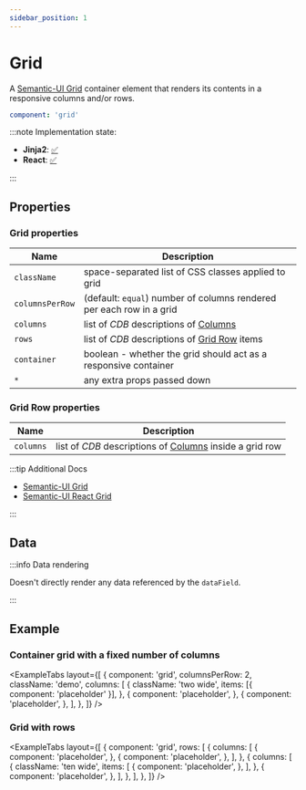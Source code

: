 ```yaml
---
sidebar_position: 1
---
```



# Grid

A [Semantic-UI Grid](https://semantic-ui.com/collections/grid.html#/definition) container element that
renders its contents in a responsive columns and/or rows.

```yaml
component: 'grid'
```

:::note Implementation state:

- **Jinja2**: [✅](https://github.com/oarepo/oarepo-ui/blob/invenio-3.5-jinja/oarepo_ui/templates/oarepo_ui/components/components.html.jinja2#L2)
- **React**: [✅](https://github.com/oarepo/react-generative-ui/blob/master/src/components/structural/Grid.tsx)

:::

## Properties

### Grid properties

| Name            | Description                                                          |
| --------------- | -------------------------------------------------------------------- |
| `className`     | space-separated list of CSS classes applied to grid                  |
| `columnsPerRow` | (default: `equal`) number of columns rendered per each row in a grid |
| `columns`       | list of _CDB_ descriptions of [Columns](grid/column#properties)      |
| `rows`          | list of _CDB_ descriptions of [Grid Row](#grid-row-properties) items |
| `container`     | boolean - whether the grid should act as a responsive container      |
| `*`             | any extra props passed down                                          |

### Grid Row properties

| Name      | Description                                                                       |
| --------- | --------------------------------------------------------------------------------- |
| `columns` | list of _CDB_ descriptions of [Columns](grid/column#properties) inside a grid row |

:::tip Additional Docs

- [Semantic-UI Grid](https://semantic-ui.com/collections/grid.html#/definition)
- [Semantic-UI React Grid](https://react.semantic-ui.com/collections/grid/)

:::

## Data

:::info Data rendering

Doesn't directly render any data referenced by the `dataField`.

:::

## Example

### Container grid with a fixed number of columns

<ExampleTabs
  layout={[
    {
      component: 'grid',
      columnsPerRow: 2,
      className: 'demo',
      columns: [
        {
          className: 'two wide',
          items: [{ component: 'placeholder' }],
        },
        {
          component: 'placeholder',
        },
        {
          component: 'placeholder',
        },
      ],
    },
  ]}
/>

### Grid with rows

<ExampleTabs
  layout={[
    {
      component: 'grid',
      rows: [
        {
          columns: [
            {
              component: 'placeholder',
            },
            {
              component: 'placeholder',
            },
          ],
        },
        {
          columns: [
            {
              className: 'ten wide',
              items: [
                {
                  component: 'placeholder',
                },
              ],
            },
            {
              component: 'placeholder',
            },
          ],
        },
      ],
    },
  ]}
/>
